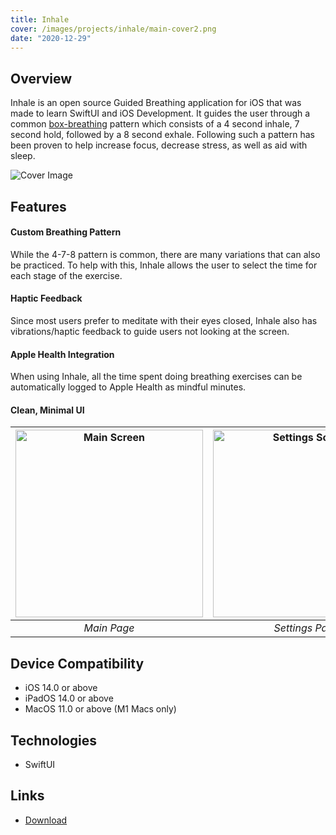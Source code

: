 ```yaml
---
title: Inhale
cover: /images/projects/inhale/main-cover2.png
date: "2020-12-29"
---
```


## Overview

Inhale is an open source Guided Breathing application for iOS that was made to learn SwiftUI and iOS Development. It guides the user through a common [box-breathing](https://www.healthline.com/health/box-breathing) pattern which consists of a 4 second inhale, 7 second hold, followed by a 8 second exhale. Following such a pattern has been proven to help increase focus, decrease stress, as well as aid with sleep.

<img src="/images/projects/inhale/main-cover.png" alt="Cover Image"/>

## Features
#### Custom Breathing Pattern
While the 4-7-8 pattern is common, there are many variations that can also be practiced. To help with this, Inhale allows the user to select the time for each stage of the exercise. 

#### Haptic Feedback
Since most users prefer to meditate with their eyes closed, Inhale also has vibrations/haptic feedback to guide users not looking at the screen. 

#### Apple Health Integration 
When using Inhale, all the time spent doing breathing exercises can be automatically logged to Apple Health as mindful minutes. 

#### Clean, Minimal UI
| <img src="/images/projects/inhale/main-screen.png" width="300px" alt="Main Screen"/> | <img src="/images/projects/inhale/settings.png" width="300px" alt="Settings Screen"/> | 
|:--:|:--:| 
| *Main Page* | *Settings Page* |

## Device Compatibility
- iOS 14.0 or above 
- iPadOS 14.0 or above 
- MacOS 11.0 or above (M1 Macs only)


## Technologies 
- SwiftUI

## Links
- [Download](https://apps.apple.com/us/app/inhale-guided-breathing/id1536517682)

